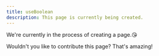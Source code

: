 ```yaml
---
title: useBoolean
description: This page is currently being created.
---
```


We're currently in the process of creating a page.😘

Wouldn't you like to contribute this page? That's amazing!
